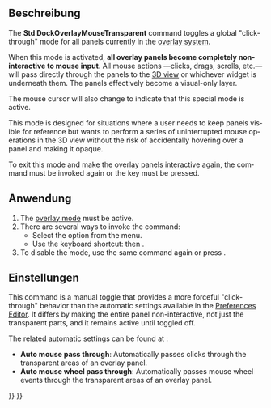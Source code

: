 <languages/>

{{Docnav/de
|[[Std_DockOverlayToggleTransparent/de|DockÜberlagernTransparentUmschalten]]
|[[Std_DockOverlayToggleLeft/de|DockÜberlagernLinksUmschalten]]
|[[Std_View_Menu/de|Std Menü Ansicht]]
|IconL=
|IconR=Std_DockOverlayToggleLeft.svg
|IconC=Freecad.svg
}}

<div lang="en" dir="ltr" class="mw-content-ltr">
{{GuiCommand
|Name=Std DockOverlayMouseTransparent
|MenuLocation=View → Dock panel overlay → Bypass mouse events in docked overlay windows
|Workbenches=All
|Shortcut={{KEY|T}} {{KEY|T}}
|Version=1.0
|SeeAlso=[[Std_DockOverlayAll]]
}}
</div>

<span id="Description"></span>
==Beschreibung==

<div lang="en" dir="ltr" class="mw-content-ltr">
The '''Std DockOverlayMouseTransparent''' command toggles a global "click-through" mode for all panels currently in the [[Std_DockOverlayAll|overlay system]].
</div>

<div lang="en" dir="ltr" class="mw-content-ltr">
When this mode is activated, '''all overlay panels become completely non-interactive to mouse input'''. All mouse actions —clicks, drags, scrolls, etc.— will pass directly through the panels to the [[3D_view|3D view]] or whichever widget is underneath them. The panels effectively become a visual-only layer.
</div>

<div lang="en" dir="ltr" class="mw-content-ltr">
The mouse cursor will also change to indicate that this special mode is active.
</div>

<div lang="en" dir="ltr" class="mw-content-ltr">
This mode is designed for situations where a user needs to keep panels visible for reference but wants to perform a series of uninterrupted mouse operations in the 3D view without the risk of accidentally hovering over a panel and making it opaque.
</div>

<div lang="en" dir="ltr" class="mw-content-ltr">
To exit this mode and make the overlay panels interactive again, the command must be invoked again or the {{KEY|Esc}} key must be pressed.
</div>

<span id="Usage"></span>
==Anwendung==

<div lang="en" dir="ltr" class="mw-content-ltr">
# The [[Std_DockOverlayAll|overlay mode]] must be active.
# There are several ways to invoke the command:
#* Select the {{MenuCommand|View → Dock panel overlay → Bypass mouse events in docked overlay windows}} option from the menu.
#* Use the keyboard shortcut: {{KEY|T}} then {{KEY|T}}.
# To disable the mode, use the same command again or press {{KEY|Esc}}.
</div>

<span id="Preferences"></span>
==Einstellungen==

<div lang="en" dir="ltr" class="mw-content-ltr">
This command is a manual toggle that provides a more forceful "click-through" behavior than the automatic settings available in the [[Preferences_Editor|Preferences Editor]]. It differs by making the entire panel non-interactive, not just the transparent parts, and it remains active until toggled off.
</div>

<div lang="en" dir="ltr" class="mw-content-ltr">
The related automatic settings can be found at {{MenuCommand|Edit → Preferences... → Display → UI → Overlay}}:
* '''Auto mouse pass through''': Automatically passes clicks through the transparent areas of an overlay panel.
* '''Auto mouse wheel pass through''': Automatically passes mouse wheel events through the transparent areas of an overlay panel.
</div>


{{Docnav/de
|[[Std_DockOverlayToggleTransparent/de|DockÜberlagernTransparentUmschalten]]
|[[Std_DockOverlayToggleLeft/de|DockÜberlagernLinksUmschalten]]
|[[Std_View_Menu/de|Std Menü Ansicht]]
|IconL=
|IconR=Std_DockOverlayToggleLeft.svg
|IconC=Freecad.svg
}}

{{Std_Base_navi{{#translation:}}}}
{{Userdocnavi{{#translation:}}}}